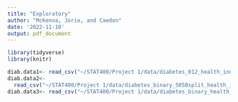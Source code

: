 ```yaml
---
title: "Exploratory"
author: "McKenna, Jorie, and Caedon"
date: '2022-11-10'
output: pdf_document
---
```

```r
library(tidyverse)
library(knitr)
```

```r
diab.data1<- read_csv("~/STAT400/Project 1/data/diabetes_012_health_indicators_BRFSS2015.csv")
diab.data2<- 
  read_csv("~/STAT400/Project 1/data/diabetes_binary_5050split_health_indicators_BRFSS2015.csv")
diab.data3<- read_csv("~/STAT400/Project 1/data/diabetes_binary_health_indicators_BRFSS2015.csv")
```